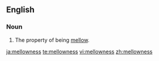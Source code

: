 ==English==

===Noun===
{{en-noun|~|es}}

# The property of being [[mellow]].

[[ja:mellowness]]
[[te:mellowness]]
[[vi:mellowness]]
[[zh:mellowness]]